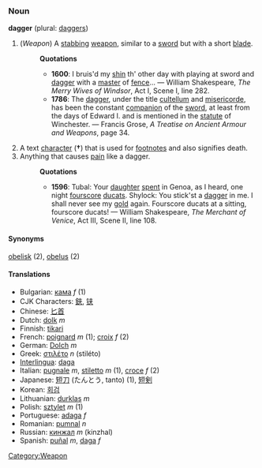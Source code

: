 ===Noun===
'''dagger''' (plural: [[daggers]])
#(''Weapon'') [[Category:Weapon]]  A [[stab]]bing [[weapon]], similar to a [[sword]] but with a short [[blade]].
#:'''Quotations'''
#:*'''1600''': I bruis'd my [[shin]] th' other day with playing at sword and [[dagger]] with a [[master]] of [[fence]]... &mdash; William Shakespeare, ''The Merry Wives of Windsor'', Act I, Scene I, line 282.
#:*'''1786''': The [[dagger]], under the title [[cultellum]] and [[misericorde]], has been the constant [[companion]] of the [[sword]], at least from the days of Edward I. and is mentioned in the [[statute]] of Winchester. &mdash; Francis Grose, ''A Treatise on Ancient Armour and Weapons'', page 34.
#A text [[character]] ('''&dagger;''') that is used for [[footnote]]s and also signifies death. 
#Anything that causes [[pain]] like a dagger.  
#:'''Quotations'''
#:*'''1596''': Tubal: Your [[daughter]] [[spent]] in Genoa, as I heard, one night [[fourscore]] [[ducat]]s. Shylock: You stick'st a [[dagger]] in me. I shall never see my [[gold]] again.  Fourscore ducats at a sitting, fourscore ducats! &mdash; William Shakespeare, ''The Merchant of Venice'', Act III, Scene II, line 108.
====Synonyms====
[[obelisk]] (2), [[obelus]] (2)

====Translations====
*Bulgarian: [[кама]] ''f'' (1)
*CJK Characters: [[鋏]], [[铗]]
*Chinese: [[匕首]]
*Dutch: [[dolk]] ''m''
*Finnish: [[tikari]]
*French: [[poignard]] ''m'' (1); [[croix]] ''f'' (2)
*German: [[Dolch]] ''m''
*Greek: [[στιλέτο]] ''n'' (stil&eacute;to)
*[[Interlingua]]: [[daga]]
*Italian: [[pugnale]] ''m'', [[stiletto]] ''m'' (1), [[croce]] ''f'' (2)
*Japanese: [[短刀]] (たんとう, tanto) (1), [[短剣]]
*Korean: [[회검]]
*Lithuanian: [[durklas]] ''m''
*Polish: [[sztylet]] ''m'' (1)
*Portuguese: [[adaga]] ''f''
*Romanian: [[pumnal]] ''n''
*Russian: [[кинжал]] ''m'' (kinzhal)
*Spanish: [[puñal]] ''m'', [[daga]] ''f''